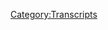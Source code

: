 {{Transcript
    | title         = [[726: September 15-16, 2022]]
    | caption       = [https://knowledgefight.libsyn.com/726-september-15-16-2022 Listen to this episode on Libsyn]
    | episodeNumber = [[726: September 15-16, 2022|726]]
    | length        = 01:18:58
}}

{{MessageBox
    | header     = Warning: Bot Generated Content
    | text       = This transcript was automatically generated by transcription software and likely contains many mistakes and misattributions. Please check the audio for definitive quotes, attribution, and context.
    | image      = N3yvass4myg91.webp
    | imagewidth = 50px
    | id         = warning
}}

{{TranscriptBlock
    | name      = Alex Jones
    | timestamp = 00:00:04.000
    | text      = Red Alert. Red alert. Red alert. Red. Alert. Red alert.
}}

{{TranscriptBlock
    | name      = Alex Jones
    | timestamp = 00:00:12.000
    | text      = Knowledge five. Damn and Jordan wedding. Knowledge five knowledgebase.com It's time to pray. They have great respect for knowledge like knowledge. I'm sick of them posing as if they're the good guys Hsiang me or the bad guy Chanology Dan and Jordan knowledge fight need money Andy and Sandy are stopping Andy and Pam handy in Kansas. Bray and the Kansas you're on the airplane huge fan. I love your world. Knowledge by knowledge fight.com
}}

{{TranscriptBlock
    | name      = Dan
    | timestamp = 00:00:59.000
    | text      = Hey, everybody, welcome back. No trade. I'm Dan. I'm trying to like sit around worship at the altar of saline and talk a little bit about Alex June. Oh, indeed.
}}

{{TranscriptBlock
    | name      = Jordan
    | timestamp = 00:01:07.000
    | text      = We are Dan Jordan,
}}

{{TranscriptBlock
    | name      = Dan
    | timestamp = 00:01:08.000
    | text      = Dan Jordanna question for you. So it's a great spot today. But my bright spot today, Jordan as I found a great show. They need something to be watching to while they play with the button. Sure. Buttons. Yeah. So I had survivor last time around. Sure. Which was great. Because I've made it all the way through. Yeah. And Hurrah.
}}

{{TranscriptBlock
    | name      = Jordan
    | timestamp = 00:01:28.000
    | text      = I very legally got you some New Zealand survivor, I believe. Yes. Yeah.
}}

{{TranscriptBlock
    | name      = Dan
    | timestamp = 00:01:32.000
    | text      = I have not tapped into that. Yeah, I actually forgot that. I had that. And I would also like to say
}}

{{TranscriptBlock
    | name      = Alex Jones
    | timestamp = 00:01:38.000
    | text      = thank you, Jordan goddamnit. Thanks for getting those.
}}

{{TranscriptBlock
    | name      = Dan
    | timestamp = 00:01:43.000
    | text      = So I was looking around on Paramount plus, and I saw that they had Unsolved Mysteries. Sure. So I've went back and I've watched a couple of those. I was texting you about how everything seems to happen at gas stations, all these crimes stations, stay away from gas station where they are back in the 90s Stay away from a fucking guy. Everybody needed gas. So it was like the town square, right? Yeah. So it's like okay, execution style murder. And then the next story is about we found a bag of mail. Yes. And I said, I'm out. Well never know where this mail is. This show is so totally inconsistent. I am not gonna watch any of this show.
}}

{{TranscriptBlock
    | name      = Jordan
    | timestamp = 00:02:20.000
    | text      = I was like, it was like a palate cleanser. You know, like, oh, this execution style murder. That's very, very terrifying. But this innocuous mail also, maybe there's ghosts. Oh, that's probably bad.
}}

{{TranscriptBlock
    | name      = Dan
    | timestamp = 00:02:30.000
    | text      = So I decided to skip away from that. And I found the show called contraption master. And it is great. It is a game show Who got that name through. It's a little clunky contraption Master? Yeah. Oh, boy. So it's, there's this guy who kind of looks like a friendly happy British Al Pacino. Okay, and he's hosting a show where two teams compete to create the first episode they have to like I think it's they have to get this tea kettle turned on from the tub. So it's all
}}

{{TranscriptBlock
    | name      = Jordan
    | timestamp = 00:03:08.000
    | text      = Rube Goldberg. Yeah. All Rube Goldberg machines. Okay. All right, room
}}

{{TranscriptBlock
    | name      = Dan
    | timestamp = 00:03:12.000
    | text      = Rube Goldberg machine. All right. They've three days one, one day in each room to make these elaborate contraption. I love it. Yeah. And the guy who judges it every episode he's like a world famous Contraption Maker.
}}

{{TranscriptBlock
    | name      = Jordan
    | timestamp = 00:03:30.000
    | text      = impeachable the great.
}}

{{TranscriptBlock
    | name      = Dan
    | timestamp = 00:03:32.000
    | text      = I think it's called a chain reaction machine is what they call it.
}}

{{TranscriptBlock
    | name      = Jordan
    | timestamp = 00:03:36.000
    | text      = You just can't call it a Rube Goldberg machine for the rest of your life but
}}

{{TranscriptBlock
    | name      = Dan
    | timestamp = 00:03:39.000
    | text      = what I respect about it is even he is like, I love these things because they're so cartoonish. You know at least there's a recognition of how ridiculous yeah but he they have a great respect for like explaining to the audience like physics little bit you know, there's there's the like, here's why this work right.
}}

{{TranscriptBlock
    | name      = Jordan
    | timestamp = 00:03:58.000
    | text      = Rare tropical force and all of those kind of fun thing. Yeah. So
}}

{{TranscriptBlock
    | name      = Dan
    | timestamp = 00:04:02.000
    | text      = there's a light educational aspect to it. But it's so fun. I really, really like it.
}}

{{TranscriptBlock
    | name      = Jordan
    | timestamp = 00:04:06.000
    | text      = I mean, here's here's what happened was the British Bake Off exploded and then Britain has slowly clawed through every possible thing that they could get a small group of people to do competitively. Yeah, like a they've gone through pottery. They've gone through gardening. They've gone through. I mean, it's it's absurd.
}}

{{TranscriptBlock
    | name      = Dan
    | timestamp = 00:04:28.000
    | text      = I don't watch most of them.
}}

{{TranscriptBlock
    | name      = Jordan
    | timestamp = 00:04:29.000
    | text      = I will. I don't
}}

{{TranscriptBlock
    | name      = Dan
    | timestamp = 00:04:31.000
    | text      = know how they do it. Yeah, contraption one's good. That's great. Recommended.
}}

{{TranscriptBlock
    | name      = Jordan
    | timestamp = 00:04:35.000
    | text      = I appreciate again, I don't know how they got that Dave through.
}}

{{TranscriptBlock
    | name      = Dan
    | timestamp = 00:04:38.000
    | text      = contraption Master is not what Yeah, I would have been another pasa. Yeah, at least one or two. So what's your advice?
}}

{{TranscriptBlock
    | name      = Jordan
    | timestamp = 00:04:45.000
    | text      = My bright spot is Muramasa just released a new album. Okay. It is fan tastic. And I think I think you will appreciate the name. Man. It's demon time.
}}

{{TranscriptBlock
    | name      = Dan
    | timestamp = 00:04:58.000
    | text      = It's demon time. It's demon time. Okay,
}}

{{TranscriptBlock
    | name      = Jordan
    | timestamp = 00:05:00.000
    | text      = it's not an even fee.
}}

{{TranscriptBlock
    | name      = Dan
    | timestamp = 00:05:03.000
    | text      = Is it by by time?
}}

{{TranscriptBlock
    | name      = Jordan
    | timestamp = 00:05:04.000
    | text      = I don't know. I think there's something as I want to tracks it's I think it might be honestly. Yeah, something like that. But yeah, it's fantastic. Really, really good.
}}

{{TranscriptBlock
    | name      = Dan
    | timestamp = 00:05:15.000
    | text      = Here's what's great about this. I have no idea who this is. Yeah, and if I were to guess what genre it is? Sure. Give me a hot or cold. Okay. I guess the genre Okay. Classical.
}}

{{TranscriptBlock
    | name      = Jordan
    | timestamp = 00:05:26.000
    | text      = No, but that's also that is possible,
}}

{{TranscriptBlock
    | name      = Dan
    | timestamp = 00:05:28.000
    | text      = but I'm saying hot or cold. Oh, cold cold. Yes. Why cold? quite cold. Hip Hop. Hot. Hot. hotter. Yes. Instrumental hip hop.
}}

{{TranscriptBlock
    | name      = Jordan
    | timestamp = 00:05:38.000
    | text      = Oh, boy. Here's the problem with that. Okay. Yes. And no, ah,
}}

{{TranscriptBlock
    | name      = Dan
    | timestamp = 00:05:46.000
    | text      = jazz. Hip Hop.
}}

{{TranscriptBlock
    | name      = Ron DeSantis
    | timestamp = 00:05:51.000
    | text      = Really? Yeah. Okay.
}}

{{TranscriptBlock
    | name      = Jordan
    | timestamp = 00:05:52.000
    | text      = Yeah, buddy James hop. I mean, he's a producer. So it's okay to electric. You know, it's whenever a producer does a hip hop album it's about how spectacular they can make all is
}}

{{TranscriptBlock
    | name      = Dan
    | timestamp = 00:06:02.000
    | text      = it is instrumental or is there there's
}}

{{TranscriptBlock
    | name      = Jordan
    | timestamp = 00:06:05.000
    | text      = there's he used to be all instrumental and now he's got vocalist coming out the wazoo. vocalist, he's getting big manga.
}}

{{TranscriptBlock
    | name      = Dan
    | timestamp = 00:06:12.000
    | text      = Yeah, I do enjoy some of that, that the genre is
}}

{{TranscriptBlock
    | name      = Jordan
    | timestamp = 00:06:18.000
    | text      = tracked. lovesick fuck went all over the place. It was an amazing track. Really, really good.
}}

{{TranscriptBlock
    | name      = Dan
    | timestamp = 00:06:24.000
    | text      = I look, I have no problem with that title. I'm not a square you it sounds like you're square. I just remember how funny I thought it was. When a con and Eminem came out with that song. I want to fuck you. It's just like, why? What is this? Right? You're adults, right?
}}

{{TranscriptBlock
    | name      = Jordan
    | timestamp = 00:06:46.000
    | text      = It's ridiculous. See, I appreciated that. What makes me laugh. You want this to be on the radio? What makes me laugh is not that that I appreciate
}}

{{TranscriptBlock
    | name      = Dan
    | timestamp = 00:06:56.000
    | text      = the one with Snoop. That might have been the one that Snoop Dogg
}}

{{TranscriptBlock
    | name      = Jordan
    | timestamp = 00:06:59.000
    | text      = that makes me laugh is Let's make love parentheses with Tim McGraw. It'll never it'll never had Faith Hill and Tim McGraw didn't do it called Let's Make Love. It's titled Let's make love parentheses with Tim McGraw. I don't know why. That's the worst thing I've ever heard. It's terrible. It's terrible. What are you doing?
}}

{{TranscriptBlock
    | name      = Dan
    | timestamp = 00:07:19.000
    | text      = So Jordan today? We have an episode to go over and it too is terrible. Yeah, I believe it. Yeah, we're gonna be talking about the end of last week Thursday and Friday the 15th and 16th of September and you know, trying to track the goings on of Alex on his show as the trial progresses. Not much, not much going on. Yeah,
}}

{{TranscriptBlock
    | name      = Jordan
    | timestamp = 00:07:40.000
    | text      = we've lived in reality during this time. What's he been living in? Not much. That's kind of
}}

{{TranscriptBlock
    | name      = Dan
    | timestamp = 00:07:45.000
    | text      = what I was expecting. It's dumb. It's but it's not dominant. Interesting way. It's kind of like, blustery but not in a font. Like it's I don't know, there's just, there's not a lot is what I'm saying. Yeah, and we're picking on those bones. Yeah. And Tuesday, I believe is when Alex has said that he's going to Connecticut. Right. So I foresee that probably this whole week. There's not Alex isn't gonna be at Studio. Yep. He said that Alex Stein is hosting for him on Tuesday. What that troll guy really? Yeah.
}}

{{TranscriptBlock
    | name      = Jordan
    | timestamp = 00:08:17.000
    | text      = Damn now. That names too close to a comic that we know. It's not Alex. No, it's not.
}}

{{TranscriptBlock
    | name      = Dan
    | timestamp = 00:08:27.000
    | text      = Alex stone. Well, there's definitely that guy. I think that's a comic who you
}}

{{TranscriptBlock
    | name      = Jordan
    | timestamp = 00:08:33.000
    | text      = know, I think is Yeah.
}}

{{TranscriptBlock
    | name      = Dan
    | timestamp = 00:08:35.000
    | text      = Weird. So I don't know. We'll go through this. We'll see what happens but first let's say hello to some walks. All right. So first, you free map T us is a Jefferson Scholar. Thank you so much. You're now a policy walk.
}}

{{TranscriptBlock
    | name      = Alex Jones
    | timestamp = 00:08:48.000
    | text      = I'm a policy wonk.
}}

{{TranscriptBlock
    | name      = Jordan
    | timestamp = 00:08:49.000
    | text      = Thank you very much think that
}}

{{TranscriptBlock
    | name      = Dan
    | timestamp = 00:08:51.000
    | text      = they sent that phonetically spelled out? Yeah. Or like you know how I'm supposed to say it right. But I accidentally read the dashes as like Oh, me slowing down so I think it's you free may tell you nevermind. Go back. Ham night. Thank you so much.
}}

{{TranscriptBlock
    | name      = Alex Jones
    | timestamp = 00:09:06.000
    | text      = I'm a policy wonk. Thank you.
}}

{{TranscriptBlock
    | name      = Jordan
    | timestamp = 00:09:08.000
    | text      = Thank you. Let's say for waters help night is much safer one
}}

{{TranscriptBlock
    | name      = Dan
    | timestamp = 00:09:12.000
    | text      = next Mac formerly known as trash. Panda coot doing business as your mom picking your dad. Thank you so much. You are now policy walk.
}}

{{TranscriptBlock
    | name      = Alex Jones
    | timestamp = 00:09:21.000
    | text      = I'm a policy wonk.
}}

{{TranscriptBlock
    | name      = Jordan
    | timestamp = 00:09:22.000
    | text      = That was my favorite song title from Eminem and Snoop Dogg. That was a good one. Yeah.
}}

{{TranscriptBlock
    | name      = Dan
    | timestamp = 00:09:25.000
    | text      = Next, Ed wraps it in electrical tape. Thank you so much. You are now policy walk.
}}

{{TranscriptBlock
    | name      = Alex Jones
    | timestamp = 00:09:29.000
    | text      = I'm a policy wonk.
}}

{{TranscriptBlock
    | name      = Jordan
    | timestamp = 00:09:30.000
    | text      = Thank you very much.
}}

{{TranscriptBlock
    | name      = Dan
    | timestamp = 00:09:32.000
    | text      = Next, congratulations to Molly for getting her doctorate. That happened last year. I apologize. You're not.
}}

{{TranscriptBlock
    | name      = Alex Jones
    | timestamp = 00:09:39.000
    | text      = I'm a policy wonk.
}}

{{TranscriptBlock
    | name      = Dan
    | timestamp = 00:09:40.000
    | text      = congratulate you. Next, my friend Julius Lench. Thank you so much, you and our policy walk.
}}

{{TranscriptBlock
    | name      = Alex Jones
    | timestamp = 00:09:45.000
    | text      = I'm a policy wonk.
}}

{{TranscriptBlock
    | name      = Jordan
    | timestamp = 00:09:46.000
    | text      = Thank you very much.
}}

{{TranscriptBlock
    | name      = Dan
    | timestamp = 00:09:47.000
    | text      = And we got to take a credit in the mixture. And I know that we're always behind on stuff always behind and so what I thought we would do flip the script now and be early. Okay. See, so we got an ad anniversary message early.
}}

{{TranscriptBlock
    | name      = Jordan
    | timestamp = 00:10:05.000
    | text      = I love it. I love it.
}}

{{TranscriptBlock
    | name      = Dan
    | timestamp = 00:10:07.000
    | text      = The alternative really is that we do it in six months. Yeah.
}}

{{TranscriptBlock
    | name      = Jordan
    | timestamp = 00:10:10.000
    | text      = I mean, we can't do once we know about it. It either happens or it doesn't. This is from Jessie.
}}

{{TranscriptBlock
    | name      = Dan
    | timestamp = 00:10:15.000
    | text      = For Keroh. Happy first anniversary. This is on October 18. So we're about a month ahead. Okay,
}}

{{TranscriptBlock
    | name      = Jordan
    | timestamp = 00:10:21.000
    | text      = good news.
}}

{{TranscriptBlock
    | name      = Dan
    | timestamp = 00:10:22.000
    | text      = I know my country is crazy. But at least we have Dan and Jordan to listen to looking forward to visiting Germany again as soon as we can. Thank you so much. You are now a technocrat.
}}

{{TranscriptBlock
    | name      = Alex Jones
    | timestamp = 00:10:32.000
    | text      = I'm a policy wonk. I have risen above my enemies. I might quit tomorrow. Actually. I'm just gonna take a little break now. A little breaky for me. And then we're going to come back. And I'm going to start the show over, but I'm the devil. I gotta be daring on air. Fuck you. Fuck you. I got plenty of words for you. But at the end of the day, Fuck you and your new world order. And fuck the horse she wrote in on and all your shit. Maybe today's grandma's broadcast? Maybe I'll just be gone a month, maybe five years. Maybe I'll walk out of here tomorrow. And you never see me again. That's really what I want to do. I never want to come back here again. I apologize to the crew and the listeners yesterday that I was legitimately having breakdowns on air. I'll be better tomorrow.
}}

{{TranscriptBlock
    | name      = Dan
    | timestamp = 00:11:27.000
    | text      = It's not really no no bail. So here Jordan is and our contracts dropped from today's show and I think this fits for just about any time Alex has a guest
}}

{{TranscriptBlock
    | name      = Alex Jones
    | timestamp = 00:11:35.000
    | text      = Okay, that was special guests coming up next Gower more on Yep.
}}

{{TranscriptBlock
    | name      = Dan
    | timestamp = 00:11:42.000
    | text      = That's that's always
}}

{{TranscriptBlock
    | name      = Jordan
    | timestamp = 00:11:47.000
    | text      = okay. All right. Okay,
}}

{{TranscriptBlock
    | name      = Dan
    | timestamp = 00:11:50.000
    | text      = so we start here on the 15th where Alex begins and it's a getting repetitive
}}

{{TranscriptBlock
    | name      = Alex Jones
    | timestamp = 00:11:56.000
    | text      = Oh, model is rarely set. Empire is on the Rhine. The great Risha in the world The world is now number one on Amazon number one book in the world topping all charge thanks for the people's homes for the truth
}}

{{TranscriptBlock
    | name      = Tucker Carlson
    | timestamp = 00:12:14.000
    | text      = The New York Times it's really a philosophical questions. Okay, you're directly in let's see, how drunk was the guy you saw passed out in the men's room at a Packers game?
}}

{{TranscriptBlock
    | name      = Dan
    | timestamp = 00:12:22.000
    | text      = Yep. So we got this we got this going on. I'm still playing the Tucker clip Yeah. Multiple times on on this on this day.
}}

{{TranscriptBlock
    | name      = Jordan
    | timestamp = 00:12:30.000
    | text      = Yeah, you know I'm starting to get offended on behalf of Packer fans. Wait, who's Tucker to talk shit to Packer fans. Hey, love these people at a at a Green Bay stadium. Come on, man lost it's cold out it is cold Tucker probably freeze to death. He doesn't have anything. He's got nothing on a Packer fan. Oh, so
}}

{{TranscriptBlock
    | name      = Dan
    | timestamp = 00:12:49.000
    | text      = I decided to check in here with the the books on Amazon. And when we last checked out, which was at number five on Amazon Jennette McCurdy number four killing it. Steve Doocy. Number two amazing cookbook. Yeah. Steve Doocy has arisen to number one with his cookbook.
}}

{{TranscriptBlock
    | name      = Jordan
    | timestamp = 00:13:07.000
    | text      = What is it gonna take for the world to make sense to me? Ah, okay, here's what I need. All right. I'm a huge fan of Steve Doocy. But not for his not for his political takes. Man. His wife has some great recipe political bakes. That's what we're here for.
}}

{{TranscriptBlock
    | name      = Dan
    | timestamp = 00:13:25.000
    | text      = Jennette McCurdy number five. Okay, dropped a little bit a little bit out for a few weeks. Yep. Sticking with it. Good for her. Alex is at number 12. Ooh, down out of the top 10 Little bit of a slide out of the top 10 I think the interest in that book is probably blown over. It's probably done what it's going to do. Yeah. Yep. Trying to look through this list, see if there's anything else interesting.
}}

{{TranscriptBlock
    | name      = Jordan
    | timestamp = 00:13:48.000
    | text      = I mean, I could see it becoming like a I could see it becoming like a posthumous thing. You know, like people didn't really appreciate James Joyce until after he was dead. And I think I haven't not read the book. I can only compare it to what I assume is its closest literary equivalent, which is Ulysses. So I'm imagining that the portrait
}}

{{TranscriptBlock
    | name      = Dan
    | timestamp = 00:14:11.000
    | text      = of an artist does. That's Alex's.
}}

{{TranscriptBlock
    | name      = Jordan
    | timestamp = 00:14:15.000
    | text      = That's a good one. Off dinners, that can be a good one nipping
}}

{{TranscriptBlock
    | name      = Dan
    | timestamp = 00:14:18.000
    | text      = on Alex's heels, The Very Hungry Caterpillar Daleks in terms of Amazon say, Oh, what are you gonna do? So congratulations on that. Maybe? Maybe it's a little a little past time to stop tooting your own horn on this one,
}}

{{TranscriptBlock
    | name      = Jordan
    | timestamp = 00:14:35.000
    | text      = maybe a little bit.
}}

{{TranscriptBlock
    | name      = Dan
    | timestamp = 00:14:36.000
    | text      = So Alex is a very exciting guest coming up later, the author of the 100
}}

{{TranscriptBlock
    | name      = Alex Jones
    | timestamp = 00:14:40.000
    | text      = day September 2022. Alex Jones, we have a huge guest who worked in Health and Human Services and was an adviser to President Trump, who warned him about Operation warp speed, and who witnessed Birx and Fauci and others bragging out there We're setting trump up for a fall. This is gonna be a huge in studio interview in two hours, or an hour and 15 minutes or so, at 1pm Central Standard Time
}}

{{TranscriptBlock
    | name      = Dan
    | timestamp = 00:15:13.000
    | text      = really hyping this thing up. Yeah. So this is Dr. Paul Alexander. Okay. He's been I think he's been on before or at least Alex has talked about him because we've covered him. He's the guy who was like a radio guest that was beloved by one of the people in Trump's administration's Kabuto. Michael Caputo. Yeah. And so he got brought in as an advisor to the HHS right. And he was the guy who's like, Give everyone COVID. Yeah, yeah. Need to get herd immunity now. Yep. And so we've already talked about I don't know is interviews just like I thought everyone should get sick. Yeah, yeah, that was a protect the really vulnerable people in society, and then just let everyone get it. Damn the torpedoes. Yeah. And it's not an interesting interview. It's not groundbreaking at
}}

{{TranscriptBlock
    | name      = Jordan
    | timestamp = 00:16:00.000
    | text      = all. Yeah, I mean, I would say, somebody, essentially arguing for a culling of human beings is probably not going to give a good interview.
}}

{{TranscriptBlock
    | name      = Dan
    | timestamp = 00:16:10.000
    | text      = Well, I can kind of understand where the thought comes from, you know, like I can kind of understand, I think it's misguided. Yeah. But like the the notion of having a discussion about like whether herd immunity is the right way to go at the beginning of an outbreak chair, I can understand that. One of the reasons that I think, especially now as we've gotten further on, I think one of the reasons why you wouldn't necessarily want to do that, particularly with like, a really novel, unknown thing is you don't know these. Yeah, for effect, that's the one you don't know what syndromes can be caused, or brought on by having, right, the virus. And there's, there's a lot of unknown, unknown show, as it were,
}}

{{TranscriptBlock
    | name      = Jordan
    | timestamp = 00:16:52.000
    | text      = I mean, I just I come from it from this place of saying, like, what is the point of living in the fucking future if your plan for dealing with a pandemic is still like, hey, let's all get together and have a party and get sick and then we will be over
}}

{{TranscriptBlock
    | name      = Dan
    | timestamp = 00:17:07.000
    | text      = be? Beatle song, not good health strategy.
}}

{{TranscriptBlock
    | name      = Jordan
    | timestamp = 00:17:11.000
    | text      = Computers in space, there's computers in space, and I still have to get sick bullshit. No refuse.
}}

{{TranscriptBlock
    | name      = Dan
    | timestamp = 00:17:18.000
    | text      = Well, I mean, you could just ask Alex to get the globalists health machine. See, that's what I'm saying. The cure is yours. Absolutely. So there's a big news going on. And that is that Ron DeSantis is a fuckhead. Yeah, he's
}}

{{TranscriptBlock
    | name      = Jordan
    | timestamp = 00:17:32.000
    | text      = a Nazi. Yeah, he
}}

{{TranscriptBlock
    | name      = Dan
    | timestamp = 00:17:33.000
    | text      = sent immigrants to Martha's Vineyard. Yep. Yep. Some have described this as human trafficking.
}}

{{TranscriptBlock
    | name      = Jordan
    | timestamp = 00:17:40.000
    | text      = I mean, it is I don't know how this Phoenicians I don't know how this isn't a crime that we're gonna rescue him for. You can't lie to people put them in a plane and then send them to a different state that's flying. And that's bad on like a legal level on some way.
}}

{{TranscriptBlock
    | name      = Dan
    | timestamp = 00:17:57.000
    | text      = Right. I think so. Yesterday, Alex loves it.
}}

{{TranscriptBlock
    | name      = Jordan
    | timestamp = 00:17:59.000
    | text      = No, of course,
}}

{{TranscriptBlock
    | name      = Alex Jones
    | timestamp = 00:18:00.000
    | text      = shuffling where the people are striking back with common sense. The governor of Texas is finally doing something good. The governor DeSantis of Florida to continue to do great stuff, are delivering illegal aliens to Kamala Harris his house. And also That's Texas doing that. And to Martha's Vineyard, and one of the most elite areas in the country where Barack Obama and all these other globalist had giant mansions.
}}

{{TranscriptBlock
    | name      = Dan
    | timestamp = 00:18:23.000
    | text      = Yeah. So I mean, like, you know, if you want to look at this as human trafficking, Alex thinks that's a good common sense political tool. It's cool. So Ron DeSantis, should be in prison for this stuff that he's pulled, which Alex is fully in favor of, because he has an opposition to immigration DeSantis charter two flights and sent immigrants to Martha's Vineyard specifically, because it's an area that's a symbol of rich liberal elites, you can see how that shorthand is very clear in the way that Alex describes the place. If that all wasn't bad enough, the immigrants were lied to. When they were about where they weren't going. Right. One of them told reporters quote, when we got on the plane, they told us they would give us jobs a place to live everything. Another said quote, I simply feel misled because they told a lie, and it has come to nothing. According to Domingo Garcia, the president of the League of United Latin American Citizens, the people who are who were being used as political props were even given fake documents that were meant to fool them into thinking that there was a more official backing to the idea that jobs and housing were waiting for them. Interestingly, According to NPR, these flights were paid for by DeSantis but originated in Texas which does seem to imply some level of fucked up coordination between him and Texas Governor Abbott or else I guess maybe is this an urge state kidnapping?
}}

{{TranscriptBlock
    | name      = Jordan
    | timestamp = 00:19:41.000
    | text      = Did Am I Am I understanding this story correctly? If so, so by by DeSantis is best a group of people chartered and and paid for a group of people were lied to were told that they were going to be given a better life. If They got on this plane Yeah. And then they landed and it was a and then yeah and then fucking like that's what happened like that's what and then and then we're all going to act like that's not a crime that if you were I did would be a crime crime
}}

{{TranscriptBlock
    | name      = Dan
    | timestamp = 00:20:16.000
    | text      = it'd be a wild thing
}}

{{TranscriptBlock
    | name      = Jordan
    | timestamp = 00:20:17.000
    | text      = it would be an illegal thing for me to
}}

{{TranscriptBlock
    | name      = Dan
    | timestamp = 00:20:18.000
    | text      = do NPR talked to some of the immigrants and here's their description. Quote the migrant said a woman they identified as Perla approached them outside the shelter and lured them into boarding the plane saying that they would be flown to Boston where they could get expedited workpapers She provided them with food. The migrant said Perla was trying to recruit more passengers just hours before their flight. In addition to all this horrific bullshit, they didn't inform the folks doing this transportation to these migrants didn't inform officials in Martha's Vineyard of the people's arrival specifically, so they could be caught off guard and chaos would be more likely because that's the goal here. Sure. This is an unacceptable and debased level of political theater where we need to stop as a country and recognize that things have just gotten too far. And the things that we're accepting are really far past what's decent. The fact that the organizers of this stunt which involves fraud, potential human trafficking, and possibly some other crimes have the fact that they haven't been arrested already is a fucking bummer. Yeah, that's insane. The game that's being played here is really simple. Ron DeSantis wanted to send immigrants to liberal areas because he hates immigrants. And he thinks that liberals are all talk when it comes to supporting immigration. Unfortunately, if he were to inform officials in these liberal areas that immigrants were coming, they would be able to prepare and accommodate them, which wouldn't really cause any problems and there isn't propaganda value in that. However, if you don't tell officials, and you defraud the migrants with promises of housing and work, then you create a situation where the officials in the liberal area you're targeting are going to be outraged. They're not, they're gonna be super offended that you would do this to people and likely speak out against you for it, then you ignore their criticism about how what you did was fraud, and possibly human trafficking, and pretend they're just mad at you because you send immigrants to their pressure, their precious liberal enclave, you then sell that message to your audience to reinforce your narrative than in reality, no one wants immigrants around and liberals are just lying about it. Fuck this shit. Fuck these people. And fuck Alex and his inability to even be consistent on the one big thing he's supposed to be caring about so much. The king of human trafficking, corruption sniffing it out, man. He doesn't care about any of his principles. He claims me and so much they're all negotiable when there's a chance to quote own the libs. Yeah. Or to advance extreme right wing politics. Yeah,
}}

{{TranscriptBlock
    | name      = Jordan
    | timestamp = 00:22:34.000
    | text      = yeah, it is. It is nice to be reminded that laws are pretend, though. And that all you really need to do is amass enough power and a small enough area that you can control that you can get away with doing whatever it is you want. It's I mean, laws don't mean anything. I mean, they're not arrested. Yeah, I mean, I appreciate that. We're all up in arms about the Supreme Court's rulings. But if Ron DeSantis can do that, then all you really need to do to get an abortion is get a bunch of people around you with guns and then go get an abortion and then shoot somebody if they tried to stop DeSantis is gonna win fucking insane reelection and Jesus Christ.
}}

{{TranscriptBlock
    | name      = Dan
    | timestamp = 00:23:09.000
    | text      = He's something he's gonna go to prison and he's gonna win. I know, election. I know. Any beer contestant is like, 2024. Presidential I
}}

{{TranscriptBlock
    | name      = Jordan
    | timestamp = 00:23:17.000
    | text      = refuse to believe laws matter. It's over.
}}

{{TranscriptBlock
    | name      = Dan
    | timestamp = 00:23:21.000
    | text      = I tried to imagine myself in a younger time, like, I don't know. 1015 years ago, experiencing some of this stuff. Yeah, it's like, now this is I have I have a tough time. I have a tough time putting these events into other periods of time. Yeah, I mean, I Yeah, it's a mess. Yeah. Yo, Russia is losing in Ukraine now. Yeah. And Alex is known this was gonna happen. Okay. And, and there's a new story as to what's been going on. All right.
}}

{{TranscriptBlock
    | name      = Alex Jones
    | timestamp = 00:23:56.000
    | text      = We also have huge news dealing with Russia. And I mean, this news is so dangerous and so out of control. I don't even know where to begin. They tried to kill Putin. Turns out a month ago, Ukraine's bragging, Russia confirms that Putin did survive an assassination attempt. They killed a bunch of Russian generals, Alexander Dugan, his daughter, a bunch of other journalists, and they've killed a bunch of other Russian leaders. So the globalist are in Russia assassinating people, and carbonium shooting them, strangling them poisoning them. I mean, we are at war with Russia. I'm sorry, whether border with high tech weapons. And yes, the Russians have put up a big fight. But yeah, they're losing. And so what the Russians do when they lose when they start losing? Well, Russians get very coalescent hardline and they go crazy.
}}

{{TranscriptBlock
    | name      = Dan
    | timestamp = 00:24:51.000
    | text      = Now see, this sounds like a guy who's questioning things. Wow. This seems like a guy who's just got questions, not a guy who's Say I'm just making every event so that's why I'm making definitive statements
}}

{{TranscriptBlock
    | name      = Jordan
    | timestamp = 00:25:05.000
    | text      = made up of nine assassination attempt odd Putin
}}

{{TranscriptBlock
    | name      = Dan
    | timestamp = 00:25:09.000
    | text      = rumors that were going around logs. Yeah, that's not confirmed. Yeah, stuff but Alex is taking it is very serious and very real. And I bet it probably had to do with like, slow acting sedatives that they were putting in Putin's Diet Coke, right
}}

{{TranscriptBlock
    | name      = Jordan
    | timestamp = 00:25:22.000
    | text      = right polonium, any number of different possible. Bad it is it is. Oh, we should feel bad. We should feel bad for for Russia because they're under attack by the globalists. That's why we feel bad. Well, yeah.
}}

{{TranscriptBlock
    | name      = Dan
    | timestamp = 00:25:39.000
    | text      = I mean, this is this is just the way that Alex has decided for today. Right. Do you argue? It's Russia as the non aggressor victim? As a as a country? Yes, yes. Fun. Yeah, that's great. So we get the COVID narrative of the day, we need a sound effect for that. We're gonna have to Yeah, we're never gonna do that. But COVID story of the day,
}}

{{TranscriptBlock
    | name      = Alex Jones
    | timestamp = 00:26:02.000
    | text      = even the British Medical Journal came out yesterday. We have the article right here, I'll show you in a moment and said, Okay, we think it came out of the lab. Well, it's known they scan the virus. It's artificial Chicon mirik. It's a match.
}}

{{TranscriptBlock
    | name      = Dan
    | timestamp = 00:26:15.000
    | text      = Do you believe this?
}}

{{TranscriptBlock
    | name      = Jordan
    | timestamp = 00:26:17.000
    | text      = That the British Medical Journal has suddenly taken a huge about face way long after it would make any sense and said that the COVID 19 came from a lab specifically probably one in China. Yep. No, I don't believe that.
}}

{{TranscriptBlock
    | name      = Dan
    | timestamp = 00:26:31.000
    | text      = Good instincts. Thank you. This isn't even about the British Medical Journal. Okay, Alex as fuck that up, about an article published in The Lancet. Oh, okay. Okay, they put together a commission to identify lessons for the future that we can learn from COVID. And they didn't find that it came from a lab. From their key finding section, quote, The proximal origins of SARS Cove to remain unknown. There are two leading hypotheses that the virus emerged as a zoonotic spillover from wildlife or a farm animal possibly through a wet market in a location that is still undetermined, or that the virus emerged from a research related incident during the field collection of viruses or through a laboratory associated escape. Commissioners held diverse views about the relative probabilities of the two explanations, and both possibilities require further scientific investigation check. So that's what Alex's report oh man a little bit off.
}}

{{TranscriptBlock
    | name      = Jordan
    | timestamp = 00:27:22.000
    | text      = It is people who like to say definitive things do not like to read what scientists actually say no, but
}}

{{TranscriptBlock
    | name      = Dan
    | timestamp = 00:27:29.000
    | text      = this still just sounds like Alex's questioning thing.
}}

{{TranscriptBlock
    | name      = Jordan
    | timestamp = 00:27:31.000
    | text      = Yeah, no, he's questioning. Yeah,
}}

{{TranscriptBlock
    | name      = Dan
    | timestamp = 00:27:33.000
    | text      = he's entirely wrong about the commission's findings, and he has the source wrong because he doesn't know what he's talking about at all. And he's just making shit up as it goes along. Yeah, he sucks.
}}

{{TranscriptBlock
    | name      = Jordan
    | timestamp = 00:27:42.000
    | text      = That one's that one's bad. That one's pretty egregious though to be like, see, we already knew it was made up whenever it it's not from the medical journal. And it doesn't even man. Yeah, brutal.
}}

{{TranscriptBlock
    | name      = Dan
    | timestamp = 00:27:55.000
    | text      = So Alex as a guest, that's not this doctor who wants to get everyone sick chair. It is a guy who let me see if I can give you a clue that won't give it away. He sells pillows. Shit. Damn, that was too much of a clue. too good
}}

{{TranscriptBlock
    | name      = Jordan
    | timestamp = 00:28:11.000
    | text      = of a clue. You know? I don't remember. I don't know who invented the cert. They didn't NASA they invented the memory foam.
}}

{{TranscriptBlock
    | name      = Dan
    | timestamp = 00:28:18.000
    | text      = He didn't he didn't invent any pill. Oh just sells them. Alright, fine.
}}

{{TranscriptBlock
    | name      = Jordan
    | timestamp = 00:28:21.000
    | text      = I think I know who it is. He
}}

{{TranscriptBlock
    | name      = Dan
    | timestamp = 00:28:23.000
    | text      = has a mustache. Oh shit. Michael indels on.
}}

{{TranscriptBlock
    | name      = Alex Jones
    | timestamp = 00:28:27.000
    | text      = All right, two days ago. He's on a hunting trip early in the morning stops in to get breakfast at a Hardee's and a bunch of FBI vehicles surrounding him. He's told that story. I'll recap. He's got breaking news now on what's happening. He's being investigated for investigating election fraud. That's all these news that we're finding stolen voting machines. The FBI wanted to come look at it. I guess he was human smuggling across the border. Shipping and fentanyl are doing a drag queen storytime. It'd be okay. But because Michael Sandel is trying to have integrity and investigate election fraud. He is persona non grata.
}}

{{TranscriptBlock
    | name      = Dan
    | timestamp = 00:28:59.000
    | text      = No, I think that that stuff that was stolen from voting machines is being investigated. Yeah, some of Michael Dell's associates are very likely going to go to prison.
}}

{{TranscriptBlock
    | name      = Jordan
    | timestamp = 00:29:08.000
    | text      = Well see, that is where we get into an issue. So
}}

{{TranscriptBlock
    | name      = Dan
    | timestamp = 00:29:11.000
    | text      = this investigation is happening. It's just not happening the way Alex wants it to.
}}

{{TranscriptBlock
    | name      = Jordan
    | timestamp = 00:29:14.000
    | text      = Right. Right. Because
}}

{{TranscriptBlock
    | name      = Dan
    | timestamp = 00:29:15.000
    | text      = they're talking about fake things.
}}

{{TranscriptBlock
    | name      = Jordan
    | timestamp = 00:29:17.000
    | text      = Right. Well, I mean, what's fun about that is that is in a backdoor way will force them to investigate the voting machines. You know what I'm saying? Like, fine, we'll finally look into your bullshit so we can prove you're a crime committed. Yeah.
}}

{{TranscriptBlock
    | name      = Dan
    | timestamp = 00:29:33.000
    | text      = Well, I mean, you know, there is an argument to be made that technology is gotten too out of hand and you know, that takes away the ability for people to vote should have real assurance in their vote and which is why I think we need to go back to the broken pieces of pottery, I think a brilliant pasta. We use to to vote. No other system is acceptable.
}}

{{TranscriptBlock
    | name      = Jordan
    | timestamp = 00:29:55.000
    | text      = I would go with throwing a dog food Okay. At the prettiest person that we can find
}}

{{TranscriptBlock
    | name      = Dan
    | timestamp = 00:30:03.000
    | text      = how was that a vote?
}}

{{TranscriptBlock
    | name      = Jordan
    | timestamp = 00:30:08.000
    | text      = What was years ago? Yeah. Oh, okay.
}}

{{TranscriptBlock
    | name      = Dan
    | timestamp = 00:30:14.000
    | text      = Mike, God, I don't even know how to fucking say this 700 episodes ago
}}

{{TranscriptBlock
    | name      = Jordan
    | timestamp = 00:30:23.000
    | text      = Oh boy.
}}

{{TranscriptBlock
    | name      = Dan
    | timestamp = 00:30:24.000
    | text      = 700 episodes, we ran into a fella. Yes. And Mike has been defrauded by him.
}}

{{TranscriptBlock
    | name      = Alex Jones
    | timestamp = 00:30:31.000
    | text      = Then he went into another question. He goes, When did you first meet Gina Peters. And I go on at the cyber symposium, you guys already know that.
}}

{{TranscriptBlock
    | name      = Dan
    | timestamp = 00:30:40.000
    | text      = He's talking about the FBI asking him questions. Yeah.
}}

{{TranscriptBlock
    | name      = Alex Jones
    | timestamp = 00:30:43.000
    | text      = I said, I flew in from all over our country, cyber experts, and people are people from around the country, politicians stuff. And then I said, I said, Oh, you must be talking about the Dennis Montgomery terabytes that I own now, which is sitting by the way, everybody in Nevada that the government has a gag order on as soon as that Judge lifts and all this stuff goes away. 32 terabytes of the whole election of November 3 to November 6. That's what I think they're afraid of.
}}

{{TranscriptBlock
    | name      = Dan
    | timestamp = 00:31:13.000
    | text      = They're not they are afraid of anything that has anything to do with Dennis Montgomery. Holy shit that brings it sucking Guy Yeah, that's
}}

{{TranscriptBlock
    | name      = Jordan
    | timestamp = 00:31:22.000
    | text      = that's a real full circle moment.
}}

{{TranscriptBlock
    | name      = Dan
    | timestamp = 00:31:25.000
    | text      = good at this. Yeah, he is so good at scamming these these money marks on the right. It's outrageous.
}}

{{TranscriptBlock
    | name      = Jordan
    | timestamp = 00:31:33.000
    | text      = He's got it. He's got an Mo Yeah. And it's not like it's hard to how do you not just talk to somebody else who has been scammed by Dennis Montgomery and be like, Oh, okay, nevermind.
}}

{{TranscriptBlock
    | name      = Dan
    | timestamp = 00:31:44.000
    | text      = Is Joe Arpaio? Not in Mark. Again, Mike Lynn Dells Rolodex,
}}

{{TranscriptBlock
    | name      = Jordan
    | timestamp = 00:31:48.000
    | text      = they all know each other. He's scamming them one by one and their friends.
}}

{{TranscriptBlock
    | name      = Dan
    | timestamp = 00:31:52.000
    | text      = Yeah. Couldn't Alex warn him? Alex has had run ins.
}}

{{TranscriptBlock
    | name      = Jordan
    | timestamp = 00:31:57.000
    | text      = You know, maybe they're just too embarrassed to admit that they got scammed. So they're like, oh, man, oops, you're in there with Dennis Montgomery.
}}

{{TranscriptBlock
    | name      = Dan
    | timestamp = 00:32:03.000
    | text      = I think a lot of them probably are, I think shocking about it is Mike's willingness to say this came from Dennis Montgomery. He doesn't know he doesn't know he doesn't know that that name is something that like, all right, or it's something that gives you a like, Oh, your arguments don't. Yep, this is bad. There's nothing here. You have invalidated your old point by bringing a noted career con man. Who did I mean defraud the government? Certainly, yeah, man successfully defrauded the government. He's good at defrauding
}}

{{TranscriptBlock
    | name      = Jordan
    | timestamp = 00:32:36.000
    | text      = people of stuff. Yeah, he just knows who to pick to fraud,
}}

{{TranscriptBlock
    | name      = Dan
    | timestamp = 00:32:40.000
    | text      = I think but look in the past. No, yes. Yeah. In the present. I don't think it takes much skill to notice that Mike Lyndale is gullible has a lot of money. He's
}}

{{TranscriptBlock
    | name      = Jordan
    | timestamp = 00:32:49.000
    | text      = right. There he is. He's right there. Yeah. That is that for a con man to walk by Mike Lindahl without trying to steal something must require superhuman. Yeah.
}}

{{TranscriptBlock
    | name      = Dan
    | timestamp = 00:33:01.000
    | text      = Gotta give up your con card.
}}

{{TranscriptBlock
    | name      = Jordan
    | timestamp = 00:33:03.000
    | text      = Yeah. Got to try and caught him out of something.
}}

{{TranscriptBlock
    | name      = Dan
    | timestamp = 00:33:06.000
    | text      = Yeah, got his watch. You didn't scam. Like Landbell get out a gun in your head. You're not at this meeting. Anyway.
}}

{{TranscriptBlock
    | name      = Jordan
    | timestamp = 00:33:16.000
    | text      = We got to stop meeting at the American Legion.
}}

{{TranscriptBlock
    | name      = Dan
    | timestamp = 00:33:18.000
    | text      = So I just I can't have any conclusion other than like, Dennis Montgomery got Mike bad. He taught him hard. Yeah. But
}}

{{TranscriptBlock
    | name      = Alex Jones
    | timestamp = 00:33:26.000
    | text      = finally, Mike, I can't think of anybody who's more Americana than you and you're a great American and we love you. And they're persecuting all of us together. These massive dragnets. They're panicking. They're trying to get ready to steal the next election. If any four days. I think you're dead on they are they are scared of the proof of what you've discovered. Can you speak to that? Yep. Yeah, well, they were they're very worried everybody. And I want everybody to know, you know, I've had Dennis Montgomery's terabytes, for the last year and a half. And there's a reason at the cyber symposium that we were advised not to put out the China thing and all the terabytes. Yeah, third day, a year ago at the cyber symposium was so everybody at the moment of truth Summit. Right on stage, we had the attorney up there, and he told us why we could not drop them.
}}

{{TranscriptBlock
    | name      = Dan
    | timestamp = 00:34:14.000
    | text      = So I just want to stop it really quick. Because I think there's something so fucking funny about this being the moment of truth Summit. At the last minute, we're like, oh, we're not gonna put this out. Yeah, it was the
}}

{{TranscriptBlock
    | name      = Jordan
    | timestamp = 00:34:24.000
    | text      = moment of truth it was literally it could not be more named so ironic thing is I mean, yeah.
}}

{{TranscriptBlock
    | name      = Alex Jones
    | timestamp = 00:34:33.000
    | text      = Yeah, time to the public. There is a government gag order on this information. I don't believe that that will stop me from putting it out there. Because now I own all this stuff. And I bought the the different stuff that patents that Dennis Montgomery has, and one of the smartest men I've ever known by the way
}}

{{TranscriptBlock
    | name      = Dan
    | timestamp = 00:34:53.000
    | text      = Oh, just so sad. So sad. There's no gag order. They're never they're all It is a gag order with Dennis. stuff, but there isn't because it's made up.
}}

{{TranscriptBlock
    | name      = Jordan
    | timestamp = 00:35:04.000
    | text      = It's made up pretend on, I believe,
}}

{{TranscriptBlock
    | name      = Dan
    | timestamp = 00:35:08.000
    | text      = Mike Lindell probably quite a bit of money for some battens that aren't real and some information that is amazing. Not good or not related or made up, you know, wow, if he
}}

{{TranscriptBlock
    | name      = Jordan
    | timestamp = 00:35:21.000
    | text      = weren't such a piece of shit and the information wasn't used so negatively. I mean, I wish I had defrauded this many right wing pro propagandist. That's an accomplishment. That's an achievement that I do respect. I think more people should screw these guys out of their money because they're dumb.
}}

{{TranscriptBlock
    | name      = Dan
    | timestamp = 00:35:40.000
    | text      = It is just something that is so weird to that he is this thing that keeps coming up. You know? That you would not expect that this con man I just run through so many.
}}

{{TranscriptBlock
    | name      = Jordan
    | timestamp = 00:35:53.000
    | text      = Still. I haven't we haven't even talked about him in
}}

{{TranscriptBlock
    | name      = Dan
    | timestamp = 00:35:57.000
    | text      = forever. It's been a while. At least this one is from Friday.
}}

{{TranscriptBlock
    | name      = Jordan
    | timestamp = 00:36:01.000
    | text      = Yeah. Oh, crazy. Yep. Oh, man.
}}

{{TranscriptBlock
    | name      = Dan
    | timestamp = 00:36:04.000
    | text      = I felt like somebody was saying that he was dead. Recently. Is
}}

{{TranscriptBlock
    | name      = Jordan
    | timestamp = 00:36:08.000
    | text      = he not dead? I don't know. I kind of thought he was dead. The first time we talked about him. Dead his Montgomery
}}

{{TranscriptBlock
    | name      = Dan
    | timestamp = 00:36:15.000
    | text      = investigation. 700 700 and some odd episodes ago. Yeah. No, he's I think he's still kicking. Yeah, he's 69 years young.
}}

{{TranscriptBlock
    | name      = Jordan
    | timestamp = 00:36:25.000
    | text      = Oh, nice.
}}

{{TranscriptBlock
    | name      = Dan
    | timestamp = 00:36:30.000
    | text      = So he got Mike Lindell. Yep, got him hard.
}}

{{TranscriptBlock
    | name      = Jordan
    | timestamp = 00:36:32.000
    | text      = Who do you think he's gonna get next? We need to have a pool. We need to have like a ton teen version?
}}

{{TranscriptBlock
    | name      = Dan
    | timestamp = 00:36:38.000
    | text      = I think it'll be someone we're not aware of. Yeah, right. So I will rise to prominence.
}}

{{TranscriptBlock
    | name      = Jordan
    | timestamp = 00:36:42.000
    | text      = I don't know. I don't know. Once I hear Tucker say those two magic talker. Dennis Montgomery. It'll be tomorrow. It'll be the day. Yep.
}}

{{TranscriptBlock
    | name      = Alex Jones
    | timestamp = 00:36:50.000
    | text      = Or you can go to Dennis montgomery.com. And see that, oh, Dennis is real. He worked for the government. He made this thing called Hammer scorecard for the government. They tried to steal elections amongst other things, or that that's what our GM was going to do spy on other elections around the world. But our government turned us turn it on the United States, turn this on our own people. And now it's sitting. The government doesn't want you to see this everybody. And that government is sitting down there. If that Judge releases this to the public, if they release this to the public, it's over everybody. I have some like termites. They're definitely scared of you. They're trying to shut you down. They're trying to shut me down. So the listeners the viewers, Mike Mandel, Alex Jones are all in a symbiotic defense pack here. You need money to keep your employees hired and fighting and the great job you're doing. We need funds. Even a big sponsor, people can go to any of your big sites at checkout get up to 60% discount on hundreds of amazing items. And not just your items. But all these other made American companies tell people have not heard about my pillow.com promo code Alex at checkout for giant savings. So you can also sponsor us we really appreciate it. But your new website as well.
}}

{{TranscriptBlock
    | name      = Dan
    | timestamp = 00:38:00.000
    | text      = It really feels like these two dudes are playing different games. Yeah. Like Lindale doesn't realize the Montgomery's a long term con man who's been part of at least a few of Alex's busted narratives in the past and Alex knows not to take that shit seriously. Because of that, or just because he's out of his mind. Lyndale seems like he actually believes that if this information gets out, yeah, it's gonna have a huge political effect. Conversely, Alex's wants Mike's money and he knows that the only way to get it is to allow him to say whatever he wants on air, he hasn't taken his Montgomery shit seriously, or else he would be insisting that this is the biggest story in the world and he'd be covering it wall to wall Yeah, instead of being this blase nonsense that you hand wave away to get your promo code totally promotion. Like Michael Sandel is that guy that you just gotta like? I don't he has too much hubris or something because like anybody who was a right wing propaganda is worth a damn yeah, we're just be like, shut up. Yep. Shut up. Yep. Don't say anything. Just give me money. Let me put your message out. You're doing this poorly, you know, like, but he can't you and if you want his money, you have to let him talk. And when he talks, he reveals that he's working on information from Dennis Montgomery. And the whole thing's busted. Yeah, he needs an intermediary for like is his message but he's not going to fund an intermediary. Right? Right. That's gonna be a deal breaker.
}}

{{TranscriptBlock
    | name      = Jordan
    | timestamp = 00:39:25.000
    | text      = He wants apeshit crazy out there. And he is going to pay out the wazoo to get a bit crazy now
}}

{{TranscriptBlock
    | name      = Dan
    | timestamp = 00:39:31.000
    | text      = at the same time, and that's what you are. I don't think that he recognizes
}}

{{TranscriptBlock
    | name      = Jordan
    | timestamp = 00:39:36.000
    | text      = he does not he does not. I mean, I hate it whenever I hear him talk because if he was yelling about like, the fucking betting lines for football on Sundays on ESPN or something, I think that could work. His voice is right for like, like I believe it's over three. You know, like I would give him on the field gold Like, that works for me, but this is sad. This is a terrifying man. And Alex knows he's getting scammed. He's letting his montgomery.com
}}

{{TranscriptBlock
    | name      = Dan
    | timestamp = 00:40:09.000
    | text      = That's why Alex is like I bought her book and get some pillow money. Yeah, no shit. Yeah, all right, well, hey, floodgates are open. You're taking your given Montgomery money gonna give me some to damn it. Yeah,
}}

{{TranscriptBlock
    | name      = Jordan
    | timestamp = 00:40:22.000
    | text      = I'm gonna have to go ahead and say that, ethically speaking, Alex is piggybacking on Dennis Montgomery is defrauding of Mike limb Dell, right? Oh, no, I
}}

{{TranscriptBlock
    | name      = Dan
    | timestamp = 00:40:30.000
    | text      = don't know when the Montgomery information started to be part of Windows thing. So Alex might have been calling him before.
}}

{{TranscriptBlock
    | name      = Jordan
    | timestamp = 00:40:37.000
    | text      = Hmm. Who knows? Who knows when the first con began?
}}

{{TranscriptBlock
    | name      = Dan
    | timestamp = 00:40:41.000
    | text      = Yeah. We were so young. Yes. So Alex gets back to talking about the immigrants coming to Martha's Vineyard, and he's a liar.
}}

{{TranscriptBlock
    | name      = Alex Jones
    | timestamp = 00:40:50.000
    | text      = They're not bunch of little kids that have been kidnapped by the Democrats all over the country. They're, they're shipping men, men, to all these different places that smart Santas and of habit to not be involved with trafficking of children. But if you're gonna come here illegally, DHS is gonna let him go. We're gonna put them on buses and say, Hey, you're not going to Southside Chicago or South Dallas. And I mean, talking super dangerous places like South Dallas and South Chicago, you aren't going to the Bronx, you're not going to Harlem, you're not going to DC. You are going to Martha's Vineyard, or you're going to Kamala Harris's house.
}}

{{TranscriptBlock
    | name      = Dan
    | timestamp = 00:41:27.000
    | text      = So based on Alex's language, it seems like he's totally fine with human trafficking as long as it's adult men. Cool, man, good to know.
}}

{{TranscriptBlock
    | name      = Jordan
    | timestamp = 00:41:36.000
    | text      = And it's not. Yeah,
}}

{{TranscriptBlock
    | name      = Dan
    | timestamp = 00:41:37.000
    | text      = there were children sent to Martha's Vineyard. According to reporting available at the time, Alex is on air, the group included, quote, seven families with four children ranging from three to eight years old, Alex is lying to his audience, because he knows that the reality of what the scientists did looks really, really bad. And supporting it would be in direct contradiction with his imaginary principles. So in order to, you know, you don't have to choose between being a coward or having to denounce DeSantis. Instead, you just create a false reality to respond to. He's really lucky that none of his listeners really even care about what's true or not. Oh, shit, that's also the migrants were told they were going to Boston, on every level, this was a fraud being perpetuated at the expense of vulnerable people in order to score political points. And I mean, the also endangered them. Yeah, like, it's, that's outrageous. Yeah,
}}

{{TranscriptBlock
    | name      = Jordan
    | timestamp = 00:42:27.000
    | text      = yeah, I just, and to be to say, after we're just like, well, at least they weren't trafficking children, you know, like the Democrats do. And it's like, no, they were. And then he said, which they were smart not to do. And you're like, well, they wouldn't be if they hadn't, but they did. First off,
}}

{{TranscriptBlock
    | name      = Dan
    | timestamp = 00:42:45.000
    | text      = right. That's why I'm saying that how Alex is phrasing it when he is accepting that this is traffic. Yeah. If they sent children, it would be human trafficking children.
}}

{{TranscriptBlock
    | name      = Jordan
    | timestamp = 00:42:55.000
    | text      = And they did they did. So they are human traffickers, according to AL Yes. But instead of that, he's just going to say that the Democrats are human traffickers, and they are smart for and that Will
}}

{{TranscriptBlock
    | name      = Dan
    | timestamp = 00:43:05.000
    | text      = you deny that the thing happened and then people who did it didn't do it? Yeah,
}}

{{TranscriptBlock
    | name      = Jordan
    | timestamp = 00:43:10.000
    | text      = yeah. No. Yeah. Great. Yeah. Is that really is that really is gonna drive me insane. It really is gonna drive me insane. Well, let
}}

{{TranscriptBlock
    | name      = Dan
    | timestamp = 00:43:17.000
    | text      = me sue the brain. With Alex talking about cars.
}}

{{TranscriptBlock
    | name      = Alex Jones
    | timestamp = 00:43:21.000
    | text      = Yeah, 400 horsepower. Mustangs. Pretty good. I like that agreement. I was college. Try 1000. Dodge Hemi horsepower. With twin. Supercharged supercharges. Zero to 60 in about a second. Even beaten with them Tesla's dangerous 200 miles an hour? About eight seconds. That's black sunshine. You're going to see a leftist press down the accelerator. What should now that total eight 1am
}}

{{TranscriptBlock
    | name      = Jordan
    | timestamp = 00:44:02.000
    | text      = Is that political
}}

{{TranscriptBlock
    | name      = Alex Jones
    | timestamp = 00:44:03.000
    | text      = power, not that other word on it. They just don't get it. You're in the arena. And we are alive. Being alive means no, you're gonna die.
}}

{{TranscriptBlock
    | name      = Dan
    | timestamp = 00:44:18.000
    | text      = Being alive means wasting a full minute talking about nothing
}}

{{TranscriptBlock
    | name      = Jordan
    | timestamp = 00:44:21.000
    | text      = like you. Like you know, Lewis Hamilton is the greatest Grand Prix driver in the history
}}

{{TranscriptBlock
    | name      = Dan
    | timestamp = 00:44:26.000
    | text      = of the sport, right? It's nothing to me. liberals don't drive,
}}

{{TranscriptBlock
    | name      = Jordan
    | timestamp = 00:44:29.000
    | text      = Lewis Hamilton the best ever at driving the fastest.
}}

{{TranscriptBlock
    | name      = Dan
    | timestamp = 00:44:35.000
    | text      = They don't understand what it means to live the best at the fastest. Right. And I think that I mean, there's there's something that's being expressed by Alex here. And that is it seems to be that leftists don't drive fast cars because they don't want to experience the danger of driving fast. And the danger of driving fast is knowing that you could die right which is the only way to read li be alive, right?
}}

{{TranscriptBlock
    | name      = Jordan
    | timestamp = 00:45:01.000
    | text      = This is silly. That is insane. Yeah,
}}

{{TranscriptBlock
    | name      = Dan
    | timestamp = 00:45:05.000
    | text      = I think Alex just wanted to talk about cars a little bit, but many weaved it into politics. So it didn't seem like he was just bragging about his car. You can't just
}}

{{TranscriptBlock
    | name      = Jordan
    | timestamp = 00:45:12.000
    | text      = like, man, they just say they want to try and own just that. Anything that comes into their sphere,
}}

{{TranscriptBlock
    | name      = Dan
    | timestamp = 00:45:19.000
    | text      = right? Especially for Alex. It's anything that feels like vaguely masculine.
}}

{{TranscriptBlock
    | name      = Jordan
    | timestamp = 00:45:23.000
    | text      = Yeah, yeah. Which is like man driving fast is not masculine or feminine. It's a playing with a toy. Everybody likes playing with toys. It's playing with toys.
}}

{{TranscriptBlock
    | name      = Dan
    | timestamp = 00:45:33.000
    | text      = I don't particularly like driving much.
}}

{{TranscriptBlock
    | name      = Jordan
    | timestamp = 00:45:35.000
    | text      = No, but you like playing with your toys? You like you've got toys? Yeah, you got games? Yeah, you could drive fast in
}}

{{TranscriptBlock
    | name      = Dan
    | timestamp = 00:45:42.000
    | text      = a video game I could have. I don't like driving video games either. You're not really a driver. No, not really. You don't have a license? No, that's true. I haven't since I lived in Chicago. I was just such a bad driver. Yeah, I got bored really easily. Like, I don't think I have ADD, but like, when I was driving, it was so boring. Right? Right. Every now and again. I would hit the curb just because I'm like, and not like it's not like highway hypnosis or anything. You're just like, What is the point? I may I may end up having to get a license again. At some point.
}}

{{TranscriptBlock
    | name      = Jordan
    | timestamp = 00:46:16.000
    | text      = It'll be interesting. You do want to live in the middle of nowhere and without a without a car. That'd be tough. That'd be tougher.
}}

{{TranscriptBlock
    | name      = Dan
    | timestamp = 00:46:22.000
    | text      = Not if I got a drone. No, I was thinking more along the lines of You know in Assassin's Creed Valhalla, that giant cat that you write around who that's true. I get one of those. You could get
}}

{{TranscriptBlock
    | name      = Jordan
    | timestamp = 00:46:34.000
    | text      = one of those. That's true.
}}

{{TranscriptBlock
    | name      = Dan
    | timestamp = 00:46:35.000
    | text      = I don't think that needs a life.
}}

{{TranscriptBlock
    | name      = Jordan
    | timestamp = 00:46:36.000
    | text      = I have not. I have not accounted for writable felines in this in this scenario.
}}

{{TranscriptBlock
    | name      = Dan
    | timestamp = 00:46:41.000
    | text      = So Viewer discretion advised to this next clip, not because it's terrible or anything. It's just Alex is talking a little bit about sex. Oh, great. And this is a family show. Gross.
}}

{{TranscriptBlock
    | name      = Alex Jones
    | timestamp = 00:46:51.000
    | text      = You know, I'm not into bondage. I'm going into pain. And a few times, thanks for telling us high school and college and I will get this incredible date. incredible woman. And they would want me to slap him around. And I'd say no. And they say you're a wimp. Screw you get out of here, that at least twice. I'm like, I'm sorry. I don't want to slap you around. I don't want to punch you in the face. I don't want to beat you with a bullet. But that's a masochist. Or a sadomasochists I guess wants to cause pain. The point is I'm on into pain, baby.
}}

{{TranscriptBlock
    | name      = Dan
    | timestamp = 00:47:25.000
    | text      = I think I just kept it in because I'm not in pain, baby. Good to know.
}}

{{TranscriptBlock
    | name      = Jordan
    | timestamp = 00:47:30.000
    | text      = Is that what we say? For the I think that save that. That's our COVID Conspiracy of the day. I'm not into pain, baby.
}}

{{TranscriptBlock
    | name      = Dan
    | timestamp = 00:47:37.000
    | text      = Well, I think I think that Alex is also mixing up a fair amount of BDSM here in terms of, you know, obviously there are some people who like a little bit of rough stuff, but it's not the entirety of of bondage. Yeah, no, I mean, I don't think he has a full understanding of this, but it might end I'm not sure that I believe his childhood stories of how
}}

{{TranscriptBlock
    | name      = Jordan
    | timestamp = 00:48:01.000
    | text      = now my biggest barrier is just I'm terrible with knots. I'm terrible with knots. I tried to watch a video one time I was asked about I was asked about how to tie some good knots for the stuff you know the type sure not good at it real bad. Got out. Yeah, that's that's a real disappointing hostage situation one which is a fantasy. And you still let the hostage get away? Well, one time
}}

{{TranscriptBlock
    | name      = Dan
    | timestamp = 00:48:24.000
    | text      = one time I had I had a young lady who wanted me to bring some knots into the bedroom and I brought Don Knotts. Big mistake. She left me for it. For those of you who aren't here George's taking off his headphones slowly.
}}

{{TranscriptBlock
    | name      = Jordan
    | timestamp = 00:48:45.000
    | text      = I do appreciate that 700 episode, it took 700 episodes for me to really want to quit.
}}

{{TranscriptBlock
    | name      = Dan
    | timestamp = 00:48:56.000
    | text      = But for slightly different reasons. Yes. Yeah. So Alex has a story. And we heard this tale of a football player who had a lot of blood clots last episode, right. And now Alex has a story about someone having a heart attack. Oh no.
}}

{{TranscriptBlock
    | name      = Alex Jones
    | timestamp = 00:49:11.000
    | text      = We have 10s of 1000s of percent increase in young people having heart attacks never used to happen. It's everywhere. Because it fries your heart. The next time you speed that sucker up. It's byebye. So this is the tree of death is what we're talking about here. Just tree here's the clip. Bartlett teen shoppers heart attack after finishing cross country race WR eg here it is. A 17 year
}}

{{TranscriptBlock
    | name      = News Anchor 1 (726)
    | timestamp = 00:49:46.000
    | text      = old Bartlett High school cross country runner is recovering and Florida after undergoing emergency heart surgery. Gabe Higginbottom had just completed a race Saturday in Pensacola when he started complaining of chest pains
}}

{{TranscriptBlock
    | name      = News Anchor 2 (726)
    | timestamp = 00:49:58.000
    | text      = as WGS one Listen mode reports he underwent a three hour surgery and now teammates, coaches and the community are praying for his swift return to health.
}}

{{TranscriptBlock
    | name      = Dan
    | timestamp = 00:50:08.000
    | text      = I consulted tons of news stories about this case, and none of them say he'd gotten vaccinated. That's just an assumption that Alex is making, which you may notice as a trend. He's reporting and hyping up instances of young people having medical conditions, but never actually does the work to connect them to the vaccine at all. That connection is already made in the minds of his listener. So it's kind of a waste of time to worry about actually demonstrating it. It seems like this never happens or can't happen. But high school athletes can have heart attacks, just do a little digging into the subject. And you can find instances pre COVID really easily. In fact, in 2011, Denver Public Schools began installing portable defibrillator is that schools because, quote, sudden cardiac arrest kills an estimated 300,000 Americans every year, including about 7000 children. Yeah, Alex's exploiting his audiences understandable feeling that young people shouldn't have heart attacks, and then weaponizing that for his anti Vax agenda, it's disgusting. And ultimately, he's using the deaths and medical emergencies of these young people as props for him to use to accumulate power and profit. Sort of like how Ron DeSantis is using,
}}

{{TranscriptBlock
    | name      = Jordan
    | timestamp = 00:51:14.000
    | text      = oh, he's Wait, you're connecting these two things?
}}

{{TranscriptBlock
    | name      = Dan
    | timestamp = 00:51:17.000
    | text      = Well, there's the magic similarity. I
}}

{{TranscriptBlock
    | name      = Jordan
    | timestamp = 00:51:18.000
    | text      = can see that. But yeah, Alex
}}

{{TranscriptBlock
    | name      = Dan
    | timestamp = 00:51:20.000
    | text      = just assumes he never does any of the work that you need to do to actually report a story. He's just guessing shit.
}}

{{TranscriptBlock
    | name      = Alex Jones
    | timestamp = 00:51:25.000
    | text      = But notice the adults all have Stockholm Syndrome. We're just looking for something weird. We don't know what caused this. Well, we know what caused it. You bet your bottom dollar he took the Pfizer moderna j&j shot.
}}

{{TranscriptBlock
    | name      = Alex Jones
    | timestamp = 00:51:40.000
    | text      = And so any of them are all stung by a
}}

{{TranscriptBlock
    | name      = Alex Jones
    | timestamp = 00:51:43.000
    | text      = particular bee, or a particular bug, and then you got sick, you know the bug, get it? I don't need to be an ornithologist. To know what a bird is. I don't need to be an expert in insects. I think you do need to know why the Black Widow bites me I can have a big rod hole in my body that could kill me. But rattlesnake bites me. I know my legs swell up because the rattlesnake bite it's the shots.
}}

{{TranscriptBlock
    | name      = Dan
    | timestamp = 00:52:05.000
    | text      = So this thinking is just stupid. And assuming that you know and can just guess causal relations between things without knowing more about the variables that's painfully dumb. Like, for instance, what if you get bit by two things which caused the reaction you're seeing? No, no, no, no. What if you're variable and complicating this also, you can clearly see here that Alex is just guessing that the runner in this case got the vaccine. Even if he had Alex can't prove or demonstrate any causal link. But Alex can't even prove that the thing he's claiming cause this effect even happened. He's seeing an effect that he knows he can exploit. So he's decided what the cause is based on no information. This isn't a story that's going to be followed up on so if you're in the audience, you'll just experience the story as a dopamine rush of Alex proving your anti Vax ideas correct? Then you'll move on never even worrying about whether or not you're just the target of a parlor trick. But he's just questioning that it's really I mean, what do you think about it Alex? All he does is question things not make things up.
}}

{{TranscriptBlock
    | name      = Jordan
    | timestamp = 00:53:06.000
    | text      = A he really is a cult leader in this respect, because you could absolutely see him like with his his loyal info warriors walking down the street and pass by a guy with a broken arm and Alex and be like, Haha, it was a snake bike. And then they just keep walking today. Like yeah, that was a snake bite clearly. Yeah, it was a snake bite. Like there's nothing It doesn't matter if it even makes sense. Yeah, because that's what he's is description is like, Oh, well, if you get bit by a rattlesnake, then your leg does a thing then you know that it's a rattlesnake. Well, then you have to say that he got the vaccine and then the thing happened, right? This is like saying his legs wall up. Clearly it was a rattlesnake like, no, that doesn't mean haven't even proven that there is a rat. We're not in that state male have we don't have a rattlesnake to react to smoking rattlesnake in this situation.
}}

{{TranscriptBlock
    | name      = Dan
    | timestamp = 00:53:56.000
    | text      = Yeah. Yeah. So third hour is interviewing that Paul Alexander guy. don't really give a fuck Nope. So we're gonna jump to the 16th. Friday show. Woof, woof. No Man's Land, no man's land. Nothing happened. Oh,
}}

{{TranscriptBlock
    | name      = Alex Jones
    | timestamp = 00:54:10.000
    | text      = let's put the live show headline on screen place. This is an emergency broadcast. Nothing happened. No Man's Land. Emergency is deepening and it's accelerating. And there's not much time even mitigate how bad this crash is going to get. So if you go to infowars.com You'll see the live show headline. And it says emergency Friday broadcast. And it deals with FedEx. And FedEx is seen as an absolutely key indicator. What's happening not just here but in the world economy. Now FedEx is telling the world what I've told you in the last month because I know people in industry, not just conservatives, not just nationalist, I know people in a lot of areas of infrastructure. And basically, the economy is flatlining when this has all been done, but done by design, as usual, here are some of the headlines. Massive FedEx shares plunge, the Dow Jones every other indices way down right now, that x shares plunge by 70% After company says it's going to get worse. We're going into a worldwide recession, FedEx CEO warns, numbers don't pretend very well.
}}

{{TranscriptBlock
    | name      = Dan
    | timestamp = 00:55:47.000
    | text      = So there's some serious concerns with FedEx announcing that they're seeing a decrease in shipping both domestically and internationally. This could be a negative indicator for the economy in the future. But there's also a ton of other variables that play into this. One that's pointed to pretty frequently is that the Asian economy is weakening, and that impact is shown in reduced freight. Another variable is that people are starting to shop in person more now that most people are acting like COVID is over, that has the effect of reducing shipping to previously normal rates, which are lower than they have been over the course of the pandemic. Thirdly, Amazon has made moves into the logistics and transportation, transportation space in the past few years. And that has had the effect of reducing FedEx as overall market share. All that being said FedEx was down about 22%, which definitely isn't a good sign. However, if you look back at their stock price, over time, they're trading at about $161 A share as I was preparing this episode, in March 2020, they were at $106.63 A share before making a huge jump as the pandemic lead to more people ordering things for more delivery, right. And there were people ordering things that may be needed to be delivered immediately, you know, more tight timeframes, which does have an effect as that demand goes down, you still need to offer that delivery in that window that you're offering, right? Which leads to like, instead of a plane being 100%, full, you have to send it with like, half full, or whatever, that has a big impact. Yep, this may be a bad indicator of things to come. But it may not be a cause for an emergency episode and the theatrics that Alex is putting into this. That said, he does this all the time about everything. And it's always the summer of rage coming. And I'm not surprised at all. Yeah. But yeah, you know, there may be economic issues. Like you know, there may be some difficulties, FedEx might be in some trouble. But whatever it is, has nothing to do with is no connection to anything. Alex is saying.
}}

{{TranscriptBlock
    | name      = Jordan
    | timestamp = 00:57:46.000
    | text      = Yeah, I mean, we live in America, if you look at us, historically, the fact that they don't regulate we don't regulate the finance industry whatsoever, has essentially led to a series of crashes that happen every decade to two decades. Happens every fucking time. Where do it's coming? Oh, boy. Yeah. Great Prophet.
}}

{{TranscriptBlock
    | name      = Dan
    | timestamp = 00:58:07.000
    | text      = So what supremacy I don't know if you've heard of it. vaguely, not really real.
}}

{{TranscriptBlock
    | name      = Alex Jones
    | timestamp = 00:58:13.000
    | text      = Meanwhile, FBI agent, we have more people assigned to investigate white supremacist than there are actual white supremacist in the United States. It's almost non existent. That's all coming up. I mean, this show huge because they're doing all this. Whatever it is, they're about stage, trying to outlaw their political opposition. That's part of what we're hitting. next hour. And listen, I'm just gonna say this now. It's a real opportunity for everybody on so many fronts. Supporting this broadcast is an incredible opportunity. Because you look at the incredible work we've done together, it's changed the world. And when you find this place, you're just as important as I am. Plus, you get incredible products. So I'm not going to belabor this. I'm not going to let you complain. A lot of our products have finally come back into stock. We put everything we had into buying these products to get them in. And then FedEx comes out and tells you what I told you a month ago. The real economy is flatlining. So I know people running the money. I know the economy's dead. I know they're a great reset of their lockdowns was designed to trigger this, but you must absolutely look in your life and decide what is most critical.
}}

{{TranscriptBlock
    | name      = Dan
    | timestamp = 00:59:23.000
    | text      = What a generous person Alex is giving the audience an opportunity to give him money. Yeah, that's the kind of selfless character you rarely see these days just going out of his way and being like, Hey, I know you're hurting. But it's important to still give me money.
}}

{{TranscriptBlock
    | name      = Jordan
    | timestamp = 00:59:38.000
    | text      = I need money. What an
}}

{{TranscriptBlock
    | name      = Dan
    | timestamp = 00:59:41.000
    | text      = opportunity for you.
}}

{{TranscriptBlock
    | name      = Jordan
    | timestamp = 00:59:42.000
    | text      = I just I just don't man, if you actually I mean, if you really believe that people are struggling, and you ask them for money after you agree with that. That's crazy to me. That's bananas down to me to look at somebody who's struggling more than me and then be like But you should give me money. That's crazy. Because
}}

{{TranscriptBlock
    | name      = Dan
    | timestamp = 01:00:03.000
    | text      = whatever I'm doing my project is more important than your well being.
}}

{{TranscriptBlock
    | name      = Jordan
    | timestamp = 01:00:07.000
    | text      = No, I would give you money. That's just I don't understand how you're struggling and I'm not so then I help you not struggle. Let's it's
}}

{{TranscriptBlock
    | name      = Dan
    | timestamp = 01:00:16.000
    | text      = not complicated. That's because he's a good guy you just don't understand. Dammit. So Alex plays a long bit of Josh Hawley interviewing someone from Facebook, and
}}

{{TranscriptBlock
    | name      = Jordan
    | timestamp = 01:00:27.000
    | text      = just just someone from Facebook, from the company. Yeah, okay. Okay. Not just like somebody. Okay.
}}

{{TranscriptBlock
    | name      = Dan
    | timestamp = 01:00:34.000
    | text      = And, look, it's long and boring. And I think this sort of highlights how boring it is because Alex asked to start yelling.
}}

{{TranscriptBlock
    | name      = Facebook Employee
    | timestamp = 01:00:42.000
    | text      = We do know that people expected and hoped from the platforms that we would help them get accurate information about COVID During the unprecedented time, especially at the beginning.
}}

{{TranscriptBlock
    | name      = Josh Hawley
    | timestamp = 01:00:52.000
    | text      = Well, isn't there a difference between you as a platform putting forward information and censoring your users at the behest of the White House? The administration more broadly in the CDC? Isn't there a distinction there?
}}

{{TranscriptBlock
    | name      = Facebook Employee
    | timestamp = 01:01:06.000
    | text      = We specifically wanted to work with public health experts to understand the relationship between information and behavior. And so we did consult so
}}

{{TranscriptBlock
    | name      = Alex Jones
    | timestamp = 01:01:15.000
    | text      = you were directed by the help or you were directed by them to understand how collusion criminal policies we
}}

{{TranscriptBlock
    | name      = Josh Hawley
    | timestamp = 01:01:22.000
    | text      = will you didn't just do didn't just consult with them to understand how they affected public health you actually censored on their behalf in order.
}}

{{TranscriptBlock
    | name      = Dan
    | timestamp = 01:01:31.000
    | text      = Yeah, he's he can't It's whatever. Yeah, like Yeah, but that's just to indicate there's a long stretch of that being the coverage and Alex himself can't even keep it together to just watch it. Now. He's not he's not cut out for I would say, like analysis of dents are like more boring writings, right? He likes publicity stunts. Yes. You know, that's kind of his bread and butter. Yeah, memes.
}}

{{TranscriptBlock
    | name      = Jordan
    | timestamp = 01:01:57.000
    | text      = I think it would be fun. If you had if I was running Infowars I would have a little meter. That is like Alex's tolerance meter that would end it would like have a little graphic where his head would start to pop, because that's what it feels like when he's watching that there's
}}

{{TranscriptBlock
    | name      = Dan
    | timestamp = 01:02:11.000
    | text      = just a meter going up. Chaotic meter.
}}

{{TranscriptBlock
    | name      = Jordan
    | timestamp = 01:02:15.000
    | text      = is harder than the applause meter that's
}}

{{TranscriptBlock
    | name      = Dan
    | timestamp = 01:02:17.000
    | text      = add influences and you don't know what they're gonna do. Like you put Brian Stelter is face on screen, it just automatically blows up with them. For some reason you bring a llama in studio and everything's fine.
}}

{{TranscriptBlock
    | name      = Jordan
    | timestamp = 01:02:29.000
    | text      = It's just fine. He's not mad about it. Yeah. I would be more frustrated with the llama in studio, but what are you gonna do? Well, because it's my apartment. Yeah, that
}}

{{TranscriptBlock
    | name      = Dan
    | timestamp = 01:02:36.000
    | text      = is an issue for you. Although I do like llamas and not in my apartment. No, we have some big news. Was that something that's not true?
}}

{{TranscriptBlock
    | name      = Alex Jones
    | timestamp = 01:02:51.000
    | text      = Five weeks ago, they swore in Klaus Schwab as the head of the UN and said he has full command say once.
}}

{{TranscriptBlock
    | name      = Dan
    | timestamp = 01:02:59.000
    | text      = Yeah. Klaus Schwab was sworn in as the head of
}}

{{TranscriptBlock
    | name      = Jordan
    | timestamp = 01:03:03.000
    | text      = why did they do that? They didn't. Don't they have to have like old thing.
}}

{{TranscriptBlock
    | name      = Dan
    | timestamp = 01:03:09.000
    | text      = Alex is just questioning. You understand? The secret. So
}}

{{TranscriptBlock
    | name      = Jordan
    | timestamp = 01:03:13.000
    | text      = did he get sworn in and secret? Why would you have any swearing in ceremony if you can do it in secret?
}}

{{TranscriptBlock
    | name      = Dan
    | timestamp = 01:03:22.000
    | text      = I don't know. I didn't happen. Yeah, that's
}}

{{TranscriptBlock
    | name      = Jordan
    | timestamp = 01:03:26.000
    | text      = that's an issue.
}}

{{TranscriptBlock
    | name      = Dan
    | timestamp = 01:03:27.000
    | text      = I honestly was looking around. I can't even figure out what he might be referring to this recording. I don't know. I have no idea. But yeah, Klaus Rob isn't the head of the UN.
}}

{{TranscriptBlock
    | name      = Jordan
    | timestamp = 01:03:36.000
    | text      = I would think what, where, where, when and why
}}

{{TranscriptBlock
    | name      = Dan
    | timestamp = 01:03:40.000
    | text      = he doesn't explain how he doesn't explain. Bullshit. Okay. So look, Alex likes to talk about memes and stuff. And he saw He saw his video on social media that he got a report on.
}}

{{TranscriptBlock
    | name      = Alex Jones
    | timestamp = 01:03:51.000
    | text      = I want to play an imam here. So I'm not against Muslims in general. That's not true. I'm here. Where he talks about tick tock. And this is true. Now Tick, tock, owned and run by the Communist Chinese puts out destroying messages to kill the family and to kill our minds and our future. But then the very same algorithm in China puts out a different message of stoic strength and will and mathematics and military and as mathematics. So while they're building men and women and families, their shadow tising us with Hollywood and big tech, and all of this in the messages are all there to make you get up and roll over to die.
}}

{{TranscriptBlock
    | name      = Dan
    | timestamp = 01:04:42.000
    | text      = They found the video that Alex is referring to but I don't know who the person is who's talking and I have no idea if they're even an Imam, or any Yeah, it's just someone who kind of looks like they're in the attire you might think and a mom would be in but outside of that there's no indication about his identity at all. I found the person was new originally posted this on Twitter, but there's no citation to who this person is. And no one in the comments identifies him either it's baffling. I have no idea who the person is and larger point, neither does Alex. He just saw a random video on social media that made a point that he liked about tick tock, so he's reporting on it. It's his process. That's what he's doing. Yeah, even leaving the anonymity of the speaker aside, who cares about this claim? It's not backed up by any data that this guy is presenting. It's just the thing that someone's saying someone who have no idea who they are or the larger context of their comments. Essentially, what I'm saying here is that I don't really care about this video. The only important thing to point out is that Alex has no idea who this person is. There's nothing backing up what they're saying. Yeah. And he's, he loves it.
}}

{{TranscriptBlock
    | name      = Jordan
    | timestamp = 01:05:45.000
    | text      = It's Alex's broadcast has become an audio version of your uncle's Facebook page in 2015. Like it is just a series.
}}

{{TranscriptBlock
    | name      = Dan
    | timestamp = 01:05:54.000
    | text      = hateful, maybe. depends on
}}

{{TranscriptBlock
    | name      = Jordan
    | timestamp = 01:05:57.000
    | text      = whose uncle Yeah, we gotta be talking uncles. But yeah, I mean, it is just like a bunch of, I saw this, and now I'm mad, and then you just move on. And then you like, have a flame war in the comments for a while. And then the next day, you're like, I saw that it's fucking awful.
}}

{{TranscriptBlock
    | name      = Dan
    | timestamp = 01:06:12.000
    | text      = Right? And like, there is just like, the, like, the way that social media makes things like, what's the next post? Yeah, Alex says the same, like, the next show. Yeah, it's almost like a new cycle or refreshed all those things that I said yesterday, don't matter. And when I
}}

{{TranscriptBlock
    | name      = Jordan
    | timestamp = 01:06:29.000
    | text      = got this is the amount of likes that I got. This is about what I'm gonna get from here. So I gotta move on. Yeah, it's a whole mess.
}}

{{TranscriptBlock
    | name      = Dan
    | timestamp = 01:06:35.000
    | text      = So I'm still talking a little bit about Martha's Vineyard here. Sure. Fellowship crime.
}}

{{TranscriptBlock
    | name      = Unknown Speaker
    | timestamp = 01:06:41.000
    | text      = So what are the most difficult challenges? The difficult challenges are?
}}

{{TranscriptBlock
    | name      = Alex Jones
    | timestamp = 01:06:47.000
    | text      = Again, I'll start this over sorry. Again, this is one of the leaders in Martha's Vineyard, the leader is saying we don't have places for him. We don't have jobs for him. Don't bring him here. But you're telling him come here. And they voted 85% in Martha's Vineyard for Joe Biden. So if you want to pour gasoline on yourself, and I don't know, fire lady don't do it. There's nothing like a leftist to be disconnected from reality. Sorry, started over. So what
}}

{{TranscriptBlock
    | name      = Unknown Speaker
    | timestamp = 01:07:13.000
    | text      = are the most critical challenges right now? The difficult challenges are we have, at some point in time, they have to move somewhere else, right? We cannot we don't have the services to take care of 50 immigrants. And we certainly don't have housing, we're in a housing crisis as we are on this island. And we don't, we can't How's everyone here that lives here and work here. We don't have housing for 50 more people.
}}

{{TranscriptBlock
    | name      = Dan
    | timestamp = 01:07:42.000
    | text      = So Alex is presenting this as one of the leaders for Martha's Vineyard, because he has no idea who this person is. And he is not entirely sure if Martha's Vineyard is a city or what he should call their leaders. In reality, this is Lisa Bell Castro, the coordinator of the homeless shelter in Martha's Vineyard. And when she says that, eventually people need to leave. She's talking about how the shelter she works with isn't designed for providing long term help. When you understand that what she's talking about is the services her shelter can provide. Not like the city, she's not speaking for the city, right or for Martha's Vineyard as a whole like it's, he's he's deceiving with the context. Yeah. So the larger context of that clip it Alex isn't playing. It's about how the community has come together to help these migrants. And then Lisa goes off on DeSantis about how this is a disgraceful political stunt. That's essentially an attack on the personhood of these migrants themselves. Conveniently cuts that off just before Yeah, yeah, I mean, for that,
}}

{{TranscriptBlock
    | name      = Jordan
    | timestamp = 01:08:38.000
    | text      = there's, there's no other way to describe it than to say that he has taken these people and reduce them to things.
}}

{{TranscriptBlock
    | name      = Dan
    | timestamp = 01:08:45.000
    | text      = Yeah, yeah. That's Alex. Alexandra. Them too. Yep. So here's a clip of DeSantis just as a like, sort of reverse of this.
}}

{{TranscriptBlock
    | name      = Ron DeSantis
    | timestamp = 01:08:54.000
    | text      = And all those people in DC in New York, were beating their chests when Trump was president saying they were so proud to be sanctuary jurisdictions saying how bad it was to have a secure border, the minute even a small fraction of what those border towns deal with every day is brought to their front door, they all of a sudden, go berserk and they're so upset that this is happening. And it just shows you you know, their virtue signaling is a fraud. Okay? They.
}}

{{TranscriptBlock
    | name      = Dan
    | timestamp = 01:09:26.000
    | text      = So we can't survive as a country if this is what elected leaders do. The fabric of the country just won't hold together if we have trolls using humans for publicity stunts in a weird attempt to trigger the LIBS so you will reveal their virtue signal insane even if everything DeSantis was saying was true. This is how a distasteful prank show operates not a governor. Beyond that. What he's saying is bullshit. People are upset about migrants and refugees going to different cities. They were super offended by the way DeSantis is doing this as a political stunt using the safety of migrants as a prop. He's endangering you Humans, including children, for his own purposes, largely to increase the chances that he's able to increase his political power in the future. He knows well enough that he can't acknowledge that this is what he's getting pushback for. Because it's a very sensible push back that he can't just write off as triggered virtue signal responses. So we pretend to that's what people are upset about. Just pleases the, the aggressive audience
}}

{{TranscriptBlock
    | name      = Jordan
    | timestamp = 01:10:23.000
    | text      = I mean, that I you can't hear him talk like that without getting an immediate urge to like bum rush the stage and just start slapping in the you can't believe this. Just slapping wake up something is wake up. Like there's that's that's an unsaid that's not possible for a human being to think is true. In any meaningful form.
}}

{{TranscriptBlock
    | name      = Dan
    | timestamp = 01:10:48.000
    | text      = You're a person who has the responsibility for representing a fucking state. You're the governor of a state. This is beneath your station. Yeah. Business beneath your office. Yeah. And I think a lot of things that maybe elected officials do or maybe beneath the office, but particularly this is up there. Yeah. And I think that acting this way, too. And then the response being like, Oh, look at this virtue signaling it reveals it like that, to me is like, this is Social Media trolling
}}

{{TranscriptBlock
    | name      = Jordan
    | timestamp = 01:11:22.000
    | text      = just isn't this isn't just do what other Florida governor's do and get rich off of your shit, and then leave. That's what is that's what Florida does. Yeah, just be a corrupt piece of shit like Florida likes. That's what they want. God dammit.
}}

{{TranscriptBlock
    | name      = Dan
    | timestamp = 01:11:39.000
    | text      = So the third hour of Alex's show on Friday, he has a couple of doctors on who are suing about remdesivir. But they're clearly on a fishing expedition. They're making outrageous claims about hospitals murdering for profit, but there's no evidence of anything that's going to be tough. And then they keep saying we hope we'll find things in discovery. Like it's zero in terms of like an interview. It is a nothing but very exciting for us. We'll
}}

{{TranscriptBlock
    | name      = Jordan
    | timestamp = 01:12:04.000
    | text      = find things in discovery. Yeah, we'll
}}

{{TranscriptBlock
    | name      = Dan
    | timestamp = 01:12:06.000
    | text      = go from there.
}}

{{TranscriptBlock
    | name      = Jordan
    | timestamp = 01:12:06.000
    | text      = Ah, see, now this is how the legal system works. I say I sue you and then you have to give me all of the information that I need to sue you.
}}

{{TranscriptBlock
    | name      = Dan
    | timestamp = 01:12:16.000
    | text      = I make bold claims that are baseless, and then the law makes it so they're true. So we have one last clip, and it's about the lineage of these sorts of publicity stunts. And Alan Nazis. Well, Alex actually has a pretty good point.
}}

{{TranscriptBlock
    | name      = Alex Jones
    | timestamp = 01:12:32.000
    | text      = Not sure if it's good enough for the Democratic strongholds have giant head cities. How about they start to happen at their houses. There's one from Despicable Me. He says sorry, illegal migrants. Southern border states are full. But I hear Martha's Vineyard is accepting reservations. I mean, actually, Laura Loomer is idea three years ago, he took a bunch of illegal aliens. She picked up on the Texas border, excuse me California border and took them to Nancy Pelosi house and she got arrested for it. Let's get Laura Loomer on Sunday.
}}

{{TranscriptBlock
    | name      = Dan
    | timestamp = 01:13:07.000
    | text      = Oh, very exciting about this book and can't wait for her to say that she won the election secretly. So Alex is lying about what Laura Loomer did. She picked up men she assumed or undocumented immigrants from a Home Depot parking lot and convinced them to accompany her to set up a tent in Pelosi his backyard. But it's pretty unlikely that they told that she told them that they'd be trespassing on Pelosi his property to do so. And then, you know, she didn't almost certainly didn't tell them as part of a publicity stunt aimed at boosting her profile. With the ultimate goal of being to accumulate political power that she could wield against immigrants.
}}

{{TranscriptBlock
    | name      = Jordan
    | timestamp = 01:13:41.000
    | text      = It would be a very difficult thing to explain in the Home Depot parking lot and do so successfully. Yeah,
}}

{{TranscriptBlock
    | name      = Dan
    | timestamp = 01:13:48.000
    | text      = it was pretty clear that the real aim of the stunt was to do this illegal thing trespassing in order to create a confrontation between the police and the immigrants. This would allow Loomer to do exactly what the scientist is doing now with the oh you want immigrants here, but apparently not on your property kind of game. Unfortunately, Pelosi didn't press charges against anyone so the immigrants just left and according to will summer at The Daily Beast quote, when it became clear that the men wouldn't be arrested and deported as was apparently the plan. One of BLOOMERS associates groaned and shouted catch and release at them. The police. Loomer didn't get arrested for this stunt. But again, you can see this need to use fraud to try and set people up and an eagerness to use people as pawns and politically cruel stunts. That's Alex's ideology. And this shit is totally fine to him because they aren't people to him. These these people are things Yeah, you have to use fraud objects,
}}

{{TranscriptBlock
    | name      = Jordan
    | timestamp = 01:14:42.000
    | text      = you have to use fraud because you are complaining about people that don't exist. So then you have to because they're not going to do what it is you're complaining about. Then you have to try and create a contraption of sorts to get them into a situation where maybe what but they do could be construed from a distance as what you have been complaining about this whole time. Don't
}}

{{TranscriptBlock
    | name      = Dan
    | timestamp = 01:15:05.000
    | text      = Don't besmirch contraption.
}}

{{TranscriptBlock
    | name      = Jordan
    | timestamp = 01:15:07.000
    | text      = I'm not just saying that I'm trying to use the more technical term you know, I It's like it's like a chain reaction with tissue paper you know, I'm using
}}

{{TranscriptBlock
    | name      = Dan
    | timestamp = 01:15:19.000
    | text      = Yeah, it's I think there is like a you know, it's weird when Alex is able to make connections, you know, like that Laura Loomer stuff is similar to it is in many ways. Yeah. And he if he would sit and think about that for a little while, maybe maybe he No, he wouldn't. He wouldn't learn anything
}}

{{TranscriptBlock
    | name      = Jordan
    | timestamp = 01:15:42.000
    | text      = if I was DeSantis. I would sit and think about that a while and go Am I really going to do Loomer shit? Oh, yeah, that's what I would do. Yeah, I'm
}}

{{TranscriptBlock
    | name      = Dan
    | timestamp = 01:15:50.000
    | text      = like, I'm a Loomer hack.
}}

{{TranscriptBlock
    | name      = Jordan
    | timestamp = 01:15:51.000
    | text      = Because Because and that's and that's not because in my in my inhabiting of this character, it's not morally that bloomers doing immoral things. It's that she's shit at the job. You know?
}}

{{TranscriptBlock
    | name      = Dan
    | timestamp = 01:16:06.000
    | text      = It's just garbage. Yeah. formance Oh,
}}

{{TranscriptBlock
    | name      = Jordan
    | timestamp = 01:16:08.000
    | text      = yeah. Shit. Yeah, get better. Do something better steal from us steal from somebody better. You know, like Marcel Duchamp put an upside down urinal in Martha's Vineyard. How about that? Blow everybody's mind. It'd be interesting.
}}

{{TranscriptBlock
    | name      = Dan
    | timestamp = 01:16:22.000
    | text      = It would be but you know what the liberals would like they would like be confused by challenge. Yeah,
}}

{{TranscriptBlock
    | name      = Jordan
    | timestamp = 01:16:29.000
    | text      = it would get its own it will get its own Facebook page in like an instant everybody would be wearing shirts. It'd be gritty. And then the upside down urinal of Martin Martha's Vineyard. That's the way it would go. Yeah.
}}

{{TranscriptBlock
    | name      = Dan
    | timestamp = 01:16:41.000
    | text      = So I mean, look, there's not much going on here. As Alex's trial progresses, where we left off on Friday, the end of pauses, testimony, right. Norm was trying desperately to bring Trump into the proceedings, and got slapped down with that a number of time hilariously and yeah, I don't know. I don't think that I don't know whether any big points that you would want to bring up. You've you've seen over the course of the week.
}}

{{TranscriptBlock
    | name      = Jordan
    | timestamp = 01:17:12.000
    | text      = I mean, I suppose the big point for me is just been so much is is clear, especially with the elongated trial now is so much of it is so obvious that the judge, and Norman and Maddie and all of those people have the rules set up. And the rules are norm cannot do everything that norm is doing. Yeah, but because it's a trial. And we can't just sit there and have the judge say norm, sit back down. You are not allowed to
}}

{{TranscriptBlock
    | name      = Alex Jones
    | timestamp = 01:17:44.000
    | text      = talk, although she has said
}}

{{TranscriptBlock
    | name      = Dan
    | timestamp = 01:17:45.000
    | text      = that a couple has said that a couple of times. I will make you sit down.
}}

{{TranscriptBlock
    | name      = Jordan
    | timestamp = 01:17:50.000
    | text      = Yes, absolutely. She's had to say that. And she's going to keep saying that. Because that's their entire that's all they've got is the stuff they can't say. Yeah, they don't have a new argument. So they're just gonna try and do different ways to like backdoor the same shit. They're not allowed to say it. And we're gonna watch it for more weeks dip. Yeah,
}}

{{TranscriptBlock
    | name      = Dan
    | timestamp = 01:18:10.000
    | text      = yeah, yeah. So we'll give you an update on that. As
}}

{{TranscriptBlock
    | name      = Jordan
    | timestamp = 01:18:15.000
    | text      = long as the rules are broken more,
}}

{{TranscriptBlock
    | name      = Dan
    | timestamp = 01:18:16.000
    | text      = and it appears that Alex is gonna be there probably testifying next week or this week as Yeah, as things are going. Yeah, that'll be we'll see. I'll be interesting. Sure. We'll Yeah. But yeah, we'll be back for another episode in the near future. We will but until then Jordan wave website.
}}

{{TranscriptBlock
    | name      = Jordan
    | timestamp = 01:18:33.000
    | text      = Indeed. We do acknowledge fight.com. Yep. We're also on Twitter. We are on Twitter. It's at knowledge underscore fight.
}}

{{TranscriptBlock
    | name      = Dan
    | timestamp = 01:18:40.000
    | text      = Yeah, we'll be back. But until then, I'm Neil. I'm Leo. I'm DCX Clark. I'm Wilford snuggle Snapple of the Gribble. Pebble, and now here comes the sex robots.
}}

{{TranscriptBlock
    | name      = Alex Jones
    | timestamp = 01:18:49.000
    | text      = Andy in Kansas, you're on the air. Thanks for holding. So Alex, I'm a first time caller. I'm a huge fan. I love your work.
}}

[[Category:Transcripts]]
